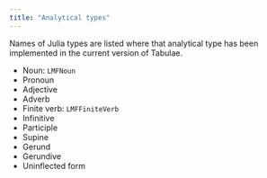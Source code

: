 ```yaml
---
title: "Analytical types"
---
```




Names of Julia types are listed where that analytical type has been implemented in the current version of Tabulae.


- Noun: `LMFNoun`
- Pronoun
- Adjective
- Adverb
- Finite verb: `LMFFiniteVerb`  
- Infinitive
- Participle
- Supine
- Gerund
- Gerundive
- Uninflected form

